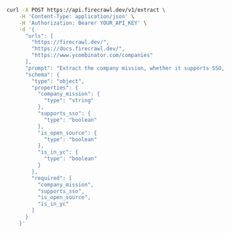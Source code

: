 ```bash cURL
curl -X POST https://api.firecrawl.dev/v1/extract \
    -H 'Content-Type: application/json' \
    -H 'Authorization: Bearer YOUR_API_KEY' \
    -d '{
      "urls": [
        "https://firecrawl.dev/", 
        "https://docs.firecrawl.dev/", 
        "https://www.ycombinator.com/companies"
      ],
      "prompt": "Extract the company mission, whether it supports SSO, whether it is open source, and whether it is in Y Combinator from the page.",
      "schema": {
        "type": "object",
        "properties": {
          "company_mission": {
            "type": "string"
          },
          "supports_sso": {
            "type": "boolean"
          },
          "is_open_source": {
            "type": "boolean"
          },
          "is_in_yc": {
            "type": "boolean"
          }
        },
        "required": [
          "company_mission",
          "supports_sso",
          "is_open_source",
          "is_in_yc"
        ]
      }
    }'
```